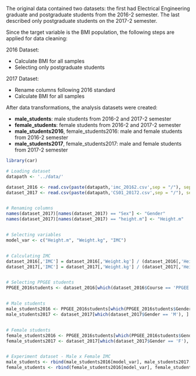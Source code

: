 The original data contained two datasets: the first had Electrical Engineering graduate and postgraduate students from the 2016-2 semester. The last described only postgraduate students on the 2017-2 semester.

Since the target variable is the BMI population, the following steps are applied for data cleaning: 

2016 Dataset:

- Calculate BMI for all samples
- Selecting only postgraduate students

2017 Dataset:

- Rename columns following 2016 standard
- Calculate BMI for all samples

After data transformations, the analysis datasets were created:

- **male_students**: male students from 2016-2 and 2017-2 semester
- **female_students**: female students from 2016-2 and 2017-2 semester
- **male_students2016**, female_students2016: male and female students from 2016-2 semester
- **male_students2017**, female_students2017: male and female students from 2017-2 semester


```r
library(car)

# Loading dataset
datapath <- '../data/'

dataset_2016 <- read.csv(paste(datapath,'imc_20162.csv',sep = "/"), sep=',')
dataset_2017 <- read.csv(paste(datapath,'CS01_20172.csv',sep = "/"), sep=';')


# Renaming columns
names(dataset_2017)[names(dataset_2017) == "Sex"] <- "Gender"
names(dataset_2017)[names(dataset_2017) == "height.m"] <- "Height.m"


# Selecting variables
model_var <- c("Height.m", "Weight.kg", "IMC")


# Calculating IMC
dataset_2016[,'IMC'] = dataset_2016[,'Weight.kg'] / (dataset_2016[,'Height.m'])^2
dataset_2017[,'IMC'] = dataset_2017[,'Weight.kg'] / (dataset_2017[,'Height.m'])^2


# Selecting PPGEE students
PPGEE_2016students <- dataset_2016[which(dataset_2016$Course == 'PPGEE'), ]


# Male students
male_students2016 <- PPGEE_2016students[which(PPGEE_2016students$Gender == 'M'), ]
male_students2017 <- dataset_2017[which(dataset_2017$Gender == 'M'), ]


# Female students
female_students2016 <- PPGEE_2016students[which(PPGEE_2016students$Gender == 'F'), ]
female_students2017 <- dataset_2017[which(dataset_2017$Gender == 'F'), ]


# Experiment dataset - Male x Female IMC
male_students <- rbind(male_students2016[model_var], male_students2017[model_var])
female_students <- rbind(female_students2016[model_var], female_students2017[model_var])

```